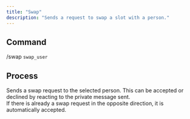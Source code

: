 ```yaml
---
title: "Swap"
description: "Sends a request to swap a slot with a person."
---
```


## Command

/swap `swap_user`

## Process

Sends a swap request to the selected person. This can be accepted or declined by reacting to the private message sent.\
If there is already a swap request in the opposite direction, it is automatically accepted.
